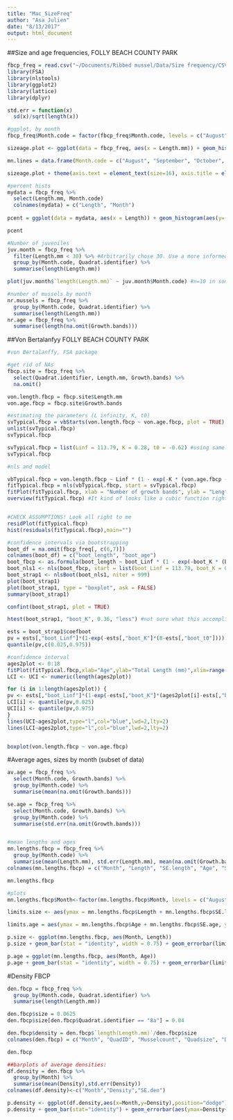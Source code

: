 ```yaml
---
title: "Mac_SizeFreq"
author: "Asa Julien"
date: "8/13/2017"
output: html_document
---
```

##Size and age frequencies, FOLLY BEACH COUNTY PARK
```r
fbcp_freq = read.csv("~/Documents/Ribbed mussel/Data/Size frequency/CSV files/sizeagefreq_fbcp.csv")
library(FSA)
library(nlstools)
library(ggplot2)
library(lattice)
library(dplyr)

std.err = function(x)
  sd(x)/sqrt(length(x))

#ggplot, by month
fbcp_freq$Month.code = factor(fbcp_freq$Month.code, levels = c("August","September","October","November","December", "January", "February", "March", "April", "May", "June", "July")) #reordering the months

sizeage.plot <- ggplot(data = fbcp_freq, aes(x = Length.mm)) + geom_histogram(binwidth = 5) + facet_grid(~Month.code) + theme_bw() + labs(x = "Length (mm)", y="Frequency")

mn.lines = data.frame(Month.code = c("August", "September", "October", "November", "December", "January", "February", "March", "April", "May", "June", "July"), mn.size = c(81.03, 83.34, 86.32, 87.51, 75.92, 80.25, 85.18, 82.8, 86.39,0,0,0)) #visualizing the averages

sizeage.plot + theme(axis.text = element_text(size=16), axis.title = element_text(size = 20,face = "bold"), strip.text = element_text(size = 18, face = "bold")) + geom_vline(aes(xintercept = mn.size), mn.lines) #BEAUTIFUL and you can change binwidths!!! Remember that Aug had 5 samples, vs. 10 in Sep and Oct

#percent hists 
mydata = fbcp_freq %>%
  select(Length.mm, Month.code)
  colnames(mydata) = c("Length", "Month")
  
pcent = ggplot(data = mydata, aes(x = Length)) + geom_histogram(aes(y=(..count..)/tapply(..count..,..PANEL..,sum)[..PANEL..]), binwidth = 5) + facet_grid(.~Month) + theme_bw() + labs(x = "Length (mm)", y="Frequency (%)") 

pcent

#Number of juveniles
juv.month = fbcp_freq %>%
  filter(Length.mm < 30) %>% #Arbitrarily chose 30. Use a more informed size
  group_by(Month.code, Quadrat.identifier) %>%
  summarise(length(Length.mm))

plot(juv.month$`length(Length.mm)` ~ juv.month$Month.code) #n=10 in some cases, 5 in others

#number of mussels by month
nr.mussels = fbcp_freq %>%
  group_by(Month.code, Quadrat.identifier) %>%
  summarise(length(Length.mm))
nr.age = fbcp_freq %>%
  summarise(length(na.omit(Growth.bands)))

```


##Von Bertalanfyy FOLLY BEACH COUNTY PARK
```r
#von Bertalanffy, FSA package

#get rid of NAs
fbcp.site = fbcp_freq %>%
  select(Quadrat.identifier, Length.mm, Growth.bands) %>%
  na.omit() 

von.length.fbcp = fbcp.site$Length.mm
von.age.fbcp = fbcp.site$Growth.bands

#estimating the parameters (L infinity, K, t0)
svTypical.fbcp = vbStarts(von.length.fbcp ~ von.age.fbcp, plot = TRUE)
unlist(svTypical.fbcp) 
svTypical.fbcp

svTypical.fbcp = list(Linf = 113.79, K = 0.28, t0 = -0.62) #using same Linf variable - CAREFUL
svTypical.fbcp

#nls and model

vbTypical.fbcp = von.length.fbcp ~ Linf * (1 - exp(-K * (von.age.fbcp - t0)))
fitTypical.fbcp = nls(vbTypical.fbcp, start = svTypical.fbcp)
fitPlot(fitTypical.fbcp, xlab = "Number of growth bands", ylab = "Length (mm)", main = "", cex.axis = 1.2, cex.lab = 1.4, font.lab = 2)
overview(fitTypical.fbcp) #It kind of looks like a cubic function right now...


#CHECK ASSUMPTIONS! Look all right to me
residPlot(fitTypical.fbcp)
hist(residuals(fitTypical.fbcp),main="")

#confidence intervals via bootstrapping
boot_df = na.omit(fbcp_freq[, c(6,7)])
colnames(boot_df) = c("boot_length", "boot_age")
boot_fbcp <- as.formula(boot_length ~ boot_Linf * (1 - exp(-boot_K * (boot_age - boot_t0))))
boot_nls1 <- nls(boot_fbcp, start = list(boot_Linf = 113.79, boot_K = 0.28, boot_t0 = -0.62), data = boot_df)
boot_strap1 <- nlsBoot(boot_nls1, niter = 999)
plot(boot_strap1)
plot(boot_strap1, type = "boxplot", ask = FALSE)
summary(boot_strap1)

confint(boot_strap1, plot = TRUE)

htest(boot_strap1, "boot_K", 0.36, "less") #not sure what this accomplishes

ests = boot_strap1$coefboot
pv = ests[,"boot_Linf"]*(1-exp(-ests[,"boot_K"]*(8-ests[,"boot_t0"]))) #exampple at age 8
quantile(pv,c(0.025,0.975))

#confidence interval
ages2plot <- 0:18
fitPlot(fitTypical.fbcp,xlab="Age",ylab="Total Length (mm)",xlim=range(ages2plot),main="")
LCI <- UCI <- numeric(length(ages2plot))

for (i in 1:length(ages2plot)) {
pv <- ests[,"boot_Linf"]*(1-exp(-ests[,"boot_K"]*(ages2plot[i]-ests[,"boot_t0"])))
LCI[i] <- quantile(pv,0.025)
UCI[i] <- quantile(pv,0.975)
}
lines(UCI~ages2plot,type="l",col="blue",lwd=2,lty=2)
lines(LCI~ages2plot,type="l",col="blue",lwd=2,lty=2)


boxplot(von.length.fbcp ~ von.age.fbcp)
```


#Average ages, sizes by month (subset of data)
```r
av.age = fbcp_freq %>%
  select(Month.code, Growth.bands) %>%
  group_by(Month.code) %>%
  summarise(mean(na.omit(Growth.bands)))

se.age = fbcp_freq %>%
  select(Month.code, Growth.bands) %>%
  group_by(Month.code) %>%
  summarise(std.err(na.omit(Growth.bands)))


#mean lengths and ages
mn.lengths.fbcp = fbcp_freq %>%
  group_by(Month.code) %>%
  summarise(mean(Length.mm), std.err(Length.mm), mean(na.omit(Growth.bands)), std.err(na.omit(Growth.bands)))
colnames(mn.lengths.fbcp) = c("Month", "Length", "SE.length", "Age", "SE.age")

mn.lengths.fbcp

#plots
mn.lengths.fbcp$Month<-factor(mn.lengths.fbcp$Month, levels = c("August","September","October","November","December", "January", "February", "March", "April", "May", "June", "July")) #Ordering the months

limits.size <- aes(ymax = mn.lengths.fbcp$Length + mn.lengths.fbcp$SE.length, ymin = mn.lengths.fbcp$Length - mn.lengths.fbcp$SE.length)

limits.age = aes(ymax = mn.lengths.fbcp$Age + mn.lengths.fbcp$SE.age, ymin = mn.lengths.fbcp$Age - mn.lengths.fbcp$SE.age)

p.size <- ggplot(mn.lengths.fbcp, aes(Month, Length))
p.size + geom_bar(stat = "identity", width = 0.75) + geom_errorbar(limits.size, width=0.25) + labs(x="Month",y="Length (mm)")

p.age = ggplot(mn.lengths.fbcp, aes(Month, Age))
p.age + geom_bar(stat = "identity", width = 0.75) + geom_errorbar(limits.age, width=0.25) + labs(x="Month",y="Growth bands")
```


#Density FBCP
```r
den.fbcp = fbcp_freq %>%
  group_by(Month.code, Quadrat.identifier) %>%
  summarise(length(Length.mm))

den.fbcp$size = 0.0625
den.fbcp$size[den.fbcp$Quadrat.identifier == "8a"] = 0.04

den.fbcp$density = den.fbcp$`length(Length.mm)`/den.fbcp$size
colnames(den.fbcp) = c("Month", "QuadID", "Musselcount", "Quadsize", "Density")

den.fbcp

##barplots of average densities:
df.density = den.fbcp %>%
  group_by(Month) %>%
  summarise(mean(Density),std.err(Density))
colnames(df.density)<-c("Month","Density","SE.den")

p.density <- ggplot(df.density,aes(x=Month,y=Density),position="dodge")
p.density + geom_bar(stat="identity") + geom_errorbar(aes(ymax=Density+SE.den,ymin=Density-SE.den), width=0.25) + labs(x=expression(Month),y=expression(Density~(individuals~m^{-2}))) + theme(axis.title = element_text(size = 20,face = "bold"), strip.text = element_text(size=18,face = "bold"), axis.text.x = element_text(size=13,face = "bold"), axis.text.y = element_text(size = 13, face = "bold"))

```



